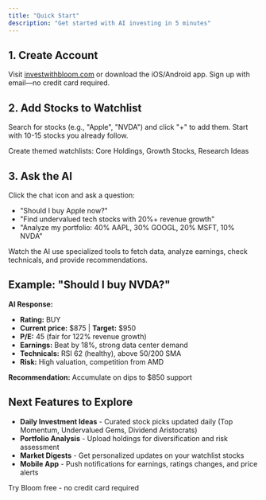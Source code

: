 ```yaml
---
title: "Quick Start"
description: "Get started with AI investing in 5 minutes"
---
```


## 1. Create Account

Visit [investwithbloom.com](https://investwithbloom.com) or download the iOS/Android app. Sign up with email—no credit card required.

## 2. Add Stocks to Watchlist

Search for stocks (e.g., "Apple", "NVDA") and click "+" to add them. Start with 10-15 stocks you already follow.

<Tip>
Create themed watchlists: Core Holdings, Growth Stocks, Research Ideas
</Tip>

## 3. Ask the AI

Click the chat icon and ask a question:

- "Should I buy Apple now?"
- "Find undervalued tech stocks with 20%+ revenue growth"
- "Analyze my portfolio: 40% AAPL, 30% GOOGL, 20% MSFT, 10% NVDA"

Watch the AI use specialized tools to fetch data, analyze earnings, check technicals, and provide recommendations.

## Example: "Should I buy NVDA?"

**AI Response:**
- **Rating:** BUY
- **Current price:** $875 | **Target:** $950
- **P/E:** 45 (fair for 122% revenue growth)
- **Earnings:** Beat by 18%, strong data center demand
- **Technicals:** RSI 62 (healthy), above 50/200 SMA
- **Risk:** High valuation, competition from AMD

**Recommendation:** Accumulate on dips to $850 support

## Next Features to Explore

- **Daily Investment Ideas** - Curated stock picks updated daily (Top Momentum, Undervalued Gems, Dividend Aristocrats)
- **Portfolio Analysis** - Upload holdings for diversification and risk assessment
- **Market Digests** - Get personalized updates on your watchlist stocks
- **Mobile App** - Push notifications for earnings, ratings changes, and price alerts

<Card title="Start Investing with AI" icon="rocket" href="https://investwithbloom.com">
Try Bloom free - no credit card required
</Card>

